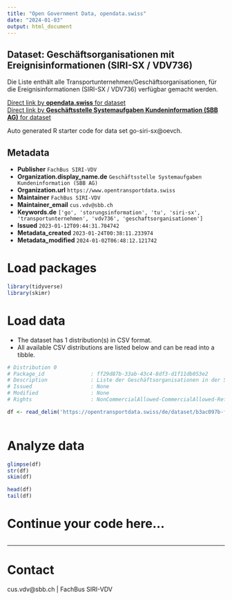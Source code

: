 ```yaml
---
title: "Open Government Data, opendata.swiss"
date: "2024-01-03"
output: html_document
---
```


## Dataset: Geschäftsorganisationen mit Ereignisinformationen (SIRI-SX / VDV736)

Die Liste enthält alle Transportunternehmen/Geschäftsorganisationen, für die Ereignisinformationen (SIRI-SX / VDV736) verfügbar gemacht werden. 

[Direct link by **opendata.swiss** for dataset](https://opendata.swiss/de/dataset/geschaftsorganisationen-mit-ereignisinformationen-siri-sx-vdv736)<br>
[Direct link by **Geschäftsstelle Systemaufgaben Kundeninformation (SBB AG)** for dataset](https://opentransportdata.swiss/dataset/go-siri-sx)

Auto generated R starter code for data set go-siri-sx@oevch.

## Metadata

- **Publisher** `FachBus SIRI-VDV`
- **Organization.display_name.de** `Geschäftsstelle Systemaufgaben Kundeninformation (SBB AG)`
- **Organization.url** `https://www.opentransportdata.swiss`
- **Maintainer** `FachBus SIRI-VDV`
- **Maintainer_email** `cus.vdv@sbb.ch`
- **Keywords.de** `['go', 'storungsinformation', 'tu', 'siri-sx', 'transportunternehmen', 'vdv736', 'geschaftsorganisationen']`
- **Issued** `2023-01-12T09:44:31.704742`
- **Metadata_created** `2023-01-24T00:38:11.233974`
- **Metadata_modified** `2024-01-02T06:48:12.121742`


# Load packages

```r

library(tidyverse)
library(skimr)

```

# Load data

-   The dataset has 1 distribution(s) in CSV format.
-   All available CSV distributions are listed below and can be read into a tibble.

```r

# Distribution 0
# Package_id               : ff29d87b-33ab-43c4-8df3-d1f11db053e2
# Description              : Liste der Geschäftsorganisationen in der Schweiz mit verfügbaren SIRI-SX / VDV736 Ereignisdaten Letztes Update: 19.12.2023
# Issued                   : None
# Modified                 : None
# Rights                   : NonCommercialAllowed-CommercialAllowed-ReferenceRequired

df <- read_delim('https://opentransportdata.swiss/de/dataset/b3ac097b-ff72-4a1f-9d69-76e72962d769/resource/26343d5f-2d09-4b96-84ba-0c617de9c4b0/download/geschaeftsorganisationen_siri-sx_20231219.csv')



```

# Analyze data

```r

glimpse(df)
str(df)
skim(df)

head(df)
tail(df)

```

# Continue your code here...

```r

```

------------------------------------------------------------------------

# Contact

cus.vdv@sbb.ch | FachBus SIRI-VDV
